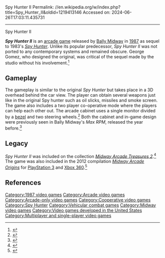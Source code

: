 Spy Hunter II
Permalink: //en.wikipedia.org/w/index.php?title=Spy_Hunter_II&oldid=1219413146
Accessed on: 2024-06-26T17:03:11.435731



------
Spy Hunter II
{{for|the similarly named 2003 game|Spy Hunter 2}}
{{more citations needed|date=August 2008}}
{{Infobox video game
|width =
|title = Spy Hunter II
|image = Spy Hunter II arcade flyer.jpg
|caption = Sales flyer picturing the arcade cabinet and the split screen at the bottom.
|developer = [[Midway Games|Bally Midway]]
|publisher = [[Midway Games|Bally Midway]]
|designer =
|series = ''Spy Hunter''
|released = [[1987 in video gaming|1987]]
|genre = [[Vehicular combat game|Vehicular combat]]
|modes = [[Single-player]], [[multiplayer]]
|platforms = [[Arcade game|Arcade]]
|arcade system =
}}

'''''Spy Hunter II''''' is an [[arcade game]] released by [[Midway Games|Bally Midway]] in [[1987 in video gaming|1987]] as sequel to 1983's ''[[Spy Hunter]]''. Unlike its popular predecessor, ''Spy Hunter II'' was not ported to any contemporary systems and remained obscure. George Gomez, who designed the original, was critical of the sequel made by the studio without his involvement.<ref name=Ellis>{{cite web|url=http://www.liketotally80s.com/2012/10/spy-hunter/|title=Chat with Spy Hunter Game Designer|author=Dave Ellis|date=October 2, 2012|publisher=Like Totally 80s}}</ref>

==Gameplay==
The gameplay is similar to the original ''Spy Hunter'' but takes place in a 3D overhead behind the car view. The player can obtain several weapons just like in the original Spy hunter such as oil slicks, missiles and smoke screen. The game also includes a two player co-operative mode where the players can help each other out. The arcade cabinet uses a single monitor divided by a [[bezel (screen)|bezel]] and two steering wheels.<ref>{{cite web|url=http://www.arcade-museum.com/game_detail.php?game_id=9743 |title=Spy Hunter II at the Killer List of Video Games |publisher=Arcade-museum.com |date= |accessdate=2018-09-04}}</ref> Both the cabinet and in-game design were previously seen in Bally Midway's ''Max RPM'', released the year before.<ref>{{cite web|url=http://www.arcade-museum.com/game_detail.php?game_id=8644 |title=Max RPM at the Killer List of Video Games |publisher=Arcade-museum.com |date= |accessdate=2018-09-04}}</ref>

==Legacy==
''Spy Hunter II'' was included on the collection ''[[Midway Arcade Treasures 2]]''.<ref>{{cite web|author=|url=http://www.gamespot.com/ps2/action/midwayarcadetreasuresii/review.html |title=Midway Arcade Treasures 2 Review |publisher=GameSpot.com |date=2004-10-11 |accessdate=2013-01-09}}</ref> The game was also included in the 2012 compilation ''[[Midway Arcade Origins]]'' for [[PlayStation 3]] and [[Xbox 360]].<ref>{{cite web|url=http://www.ign.com/articles/2012/11/14/midway-arcade-origins-review |title=Midway Arcade Origins Review |publisher=IGN |date=2012-11-13 |accessdate=2018-09-04}}</ref>

==References==
{{Reflist}}

{{Spy Hunter series}}

[[Category:1987 video games]]
[[Category:Arcade video games]]
[[Category:Arcade-only video games]]
[[Category:Cooperative video games]]
[[Category:Spy Hunter]]
[[Category:Vehicular combat games]]
[[Category:Midway video games]]
[[Category:Video games developed in the United States]]
[[Category:Multiplayer and single-player video games]]


{{arcade-stub}}